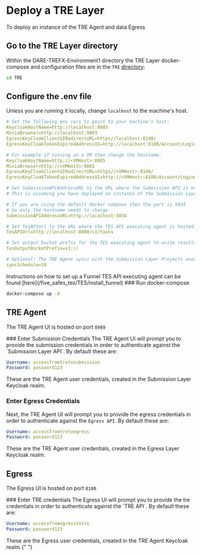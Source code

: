 
# Deploy a TRE Layer

To deploy an instance of the TRE Agent and data Egress

<Steps>

## Go to the TRE Layer directory

Within the DARE-TREFX-Environment1 directory the TRE Layer docker-compose and configuration files are in the `TRE` [directory](https://github.com/SwanseaUniversityMedical/DARE-TREFX-Environment1/tree/main/TRE):

```bash copy
cd TRE
```

## Configure the .env file

Unless you are running it locally, change `localhost` to the machine's host.

```yaml filename=".env"
# Set the following env vars to point to your machine's host:
KeycloakHostName=http://localhost:8085
MinioBrowser=http://localhost:9003
EgressKeyCloakClientUIRedirectURL=https//localhost:8100/
EgressKeyCloakTokenExpiredAddressUI=http://localhost:8100/Account/LoginAfterTokenExpired

# For example if running on a VM then change the hostname:
KeycloakHostName=http://<VMHost>:8085
MinioBrowser=http://<VMHost>:9003
EgressKeyCloakClientUIRedirectURL=https//<VMHost>:8100/
EgressKeyCloakTokenExpiredAddressUI=http://<VMHost>:8100/Account/LoginAfterTokenExpired

# Set SubmissionAPIAddressURL to the URL where the Submission API is hosted
# This is assuming you have deployed an instance of the Submission Layer, or that there is an existing Submission Layer you can connect the TRE Agent to.

# If you are using the default docker compose then the port is 5034
# So only the hostname needs to change
SubmissionAPIAddressURL=http://localhost:5034

# Set TesAPIUrl to the URL where the TES API executing agent is hosted. e.g Funnel or TES-K
TesAPIUrl=http://localhost:8000/v1/tasks

# Set output bucket prefix for the TES executing agent to write results to default is:
TesOutputBucketPrefix=s3://

# Optional: The TRE Agent syncs with the Submission Layer Projects every 10 minutes by default, adjust if needed:
syncSchedule=10


```

<Callout type="info">
  Instructions on how to set up a Funnel TES API executing agent can be found
  [here](/five_safes_tes/TES/install_funnel)
</Callout>
### Run docker-compose

```bash copy
docker-compose up -d
```

## TRE Agent

The TRE Agent UI is hosted on port `8989`

<Steps>
### Enter Submission Credentials
The TRE Agent UI will prompt you to provide the submission credentials in order to authenticate against the `Submission Layer API`.
By default these are:

```yaml copy
Username: accessfromtretosubmission
Password: password123
```

<Callout>
  These are the TRE Agent user credentials, created in the Submission Layer
  Keycloak realm.
</Callout>

### Enter Egress Credentials

Next, the TRE Agent UI will prompt you to provide the egress credentials in order to authenticate against the `Egress API`.
By default these are:

```yaml copy
Username: accessfromtretoegress
Password: password123
```

<Callout>
  These are the TRE Agent user credentials, created in the Egress Layer Keycloak
  realm.
</Callout>

</Steps>

## Egress

The Egress UI is hosted on port `8100`

<Steps>
  ### Enter TRE credentials The Egress UI will prompt you to provide the tre
  credentials in order to authenticate against the `TRE API`. By default these
  are:

```yaml copy
Username: accessfromegresstotre
Password: password123
```

  <Callout>
    These are the Egress user credentials, created in the TRE Agent Keycloak
    realm.{" "}
  </Callout>
</Steps>

</Steps>
